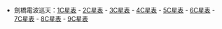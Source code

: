 * 劍橋電波巡天：[[1C星表]] - [[2C星表]] - [[3C星表]] - [[4C星表]] - [[5C星表]] - [[6C星表]] - [[7C星表]] - [[8C星表]] - [[9C星表]]